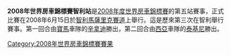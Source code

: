 {{Unreferenced|time=2012-03-19T09:40:17+00:00 }} 

'''2008年世界房車錦標賽智利站'''是[[2008年度世界房車錦標賽|2008年度世界房車錦標賽]]的第五站賽事，正式比賽在2008年6月15日於[[智利|智利]][[馬薩里克賽道|馬薩里克賽道]]上舉行。這是歷來第三次在智利舉行賽事。第一回合由[[寶馬|寶馬]]車隊的[[辛拿迪|辛拿迪]]勝出，第二回合由[[西亞|西亞]]車隊的[[泰基尼|泰基尼]]勝出。

{{WTCC-stub}}

{{WTCC race
|Name_of_race=世界房車錦標賽智利站
|Year_of_race=2008
|Previous_race_in_season=[[2008年世界房車錦標賽法國站|2008年世界房車錦標賽法國站]]
|Next_race_in_season=[[2008年世界房車錦標賽葡萄牙站|2008年世界房車錦標賽葡萄牙站]]
|Previous_year's_race=[[2007年世界房車錦標賽智利站|2007年世界房車錦標賽智利站]]
|Next_year's_race=[[2009年世界房車錦標賽智利站|2009年世界房車錦標賽智利站]]
}}

[[Category:2008年世界房車錦標賽賽果|Category:2008年世界房車錦標賽賽果]]
